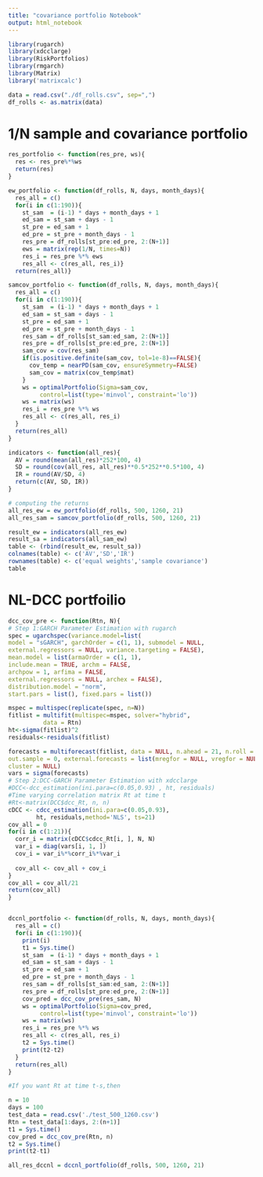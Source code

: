 ```yaml
---
title: "covariance portfolio Notebook"
output: html_notebook
---
```



```r
library(rugarch)
library(xdcclarge)
library(RiskPortfolios)
library(rmgarch)
library(Matrix)
library('matrixcalc')
```



```r
data = read.csv("./df_rolls.csv", sep=",")
df_rolls <- as.matrix(data)
```


# 1/N sample and covariance portfolio
```r

res_portfolio <- function(res_pre, ws){
  res <- res_pre%*%ws
  return(res)
}

ew_portfolio <- function(df_rolls, N, days, month_days){
  res_all = c()
  for(i in c(1:190)){
    st_sam  = (i-1) * days + month_days + 1
    ed_sam = st_sam + days - 1
    st_pre = ed_sam + 1
    ed_pre = st_pre + month_days - 1
    res_pre = df_rolls[st_pre:ed_pre, 2:(N+1)]
    ews = matrix(rep(1/N, times=N))
    res_i = res_pre %*% ews
    res_all <- c(res_all, res_i)}
  return(res_all)}

samcov_portfolio <- function(df_rolls, N, days, month_days){
  res_all = c()
  for(i in c(1:190)){
    st_sam  = (i-1) * days + month_days + 1
    ed_sam = st_sam + days - 1
    st_pre = ed_sam + 1
    ed_pre = st_pre + month_days - 1
    res_sam = df_rolls[st_sam:ed_sam, 2:(N+1)]
    res_pre = df_rolls[st_pre:ed_pre, 2:(N+1)]
    sam_cov = cov(res_sam)
    if(is.positive.definite(sam_cov, tol=1e-8)==FALSE){
      cov_temp = nearPD(sam_cov, ensureSymmetry=FALSE)
      sam_cov = matrix(cov_temp$mat)
    }
    ws = optimalPortfolio(Sigma=sam_cov, 
         control=list(type='minvol', constraint='lo'))
    ws = matrix(ws)
    res_i = res_pre %*% ws
    res_all <- c(res_all, res_i)
  }
  return(res_all)
}

indicators <- function(all_res){
  AV = round(mean(all_res)*252*100, 4)
  SD = round(cov(all_res, all_res)**0.5*252**0.5*100, 4)
  IR = round(AV/SD, 4)
  return(c(AV, SD, IR))
}
```

```r
# computing the returns
all_res_ew = ew_portfolio(df_rolls, 500, 1260, 21)
all_res_sam = samcov_portfolio(df_rolls, 500, 1260, 21)
```

```r

result_ew = indicators(all_res_ew)
result_sa = indicators(all_sam_ew)
table <- (rbind(result_ew, result_sa))
colnames(table) <- c('AV','SD','IR')
rownames(table) <- c('equal weights','sample covariance')
table
```


# NL-DCC portfoilio

```r
dcc_cov_pre <- function(Rtn, N){
# Step 1:GARCH Parameter Estimation with rugarch
spec = ugarchspec(variance.model=list(
model = "sGARCH", garchOrder = c(1, 1), submodel = NULL, 
external.regressors = NULL, variance.targeting = FALSE), 
mean.model = list(armaOrder = c(1, 1), 
include.mean = TRUE, archm = FALSE, 
archpow = 1, arfima = FALSE, 
external.regressors = NULL, archex = FALSE), 
distribution.model = "norm", 
start.pars = list(), fixed.pars = list())

mspec = multispec(replicate(spec, n=N))
fitlist = multifit(multispec=mspec, solver="hybrid",
          data = Rtn) 
ht<-sigma(fitlist)^2 
residuals<-residuals(fitlist)

forecasts = multiforecast(fitlist, data = NULL, n.ahead = 21, n.roll = 0,
out.sample = 0, external.forecasts = list(mregfor = NULL, vregfor = NULL),
cluster = NULL)
vars = sigma(forecasts)
# Step 2:DCC-GARCH Parameter Estimation with xdcclarge
#DCC<-dcc_estimation(ini.para=c(0.05,0.93) , ht, residuals) 
#Time varying correlation matrix Rt at time t 
#Rt<-matrix(DCC$dcc_Rt, n, n)
cDCC <- cdcc_estimation(ini.para=c(0.05,0.93),
        ht, residuals,method='NLS', ts=21)
cov_all = 0 
for(i in c(1:21)){
  corr_i = matrix(cDCC$cdcc_Rt[i, ], N, N)
  var_i = diag(vars[i, 1, ])
  cov_i = var_i%*%corr_i%*%var_i
  
  cov_all <- cov_all + cov_i
}
cov_all = cov_all/21 
return(cov_all)
}


dccnl_portfolio <- function(df_rolls, N, days, month_days){
  res_all = c()
  for(i in c(1:190)){
    print(i)
    t1 = Sys.time()
    st_sam  = (i-1) * days + month_days + 1
    ed_sam = st_sam + days - 1
    st_pre = ed_sam + 1
    ed_pre = st_pre + month_days - 1
    res_sam = df_rolls[st_sam:ed_sam, 2:(N+1)]
    res_pre = df_rolls[st_pre:ed_pre, 2:(N+1)]
    cov_pred = dcc_cov_pre(res_sam, N)
    ws = optimalPortfolio(Sigma=cov_pred, 
         control=list(type='minvol', constraint='lo'))
    ws = matrix(ws)
    res_i = res_pre %*% ws
    res_all <- c(res_all, res_i)
    t2 = Sys.time()
    print(t2-t2)
  }
  return(res_all)
}

#If you want Rt at time t-s,then
```

```r
n = 10
days = 100
test_data = read.csv('./test_500_1260.csv')
Rtn = test_data[1:days, 2:(n+1)]
t1 = Sys.time()
cov_pred = dcc_cov_pre(Rtn, n)
t2 = Sys.time()
print(t2-t1)
```



```r
all_res_dccnl = dccnl_portfolio(df_rolls, 500, 1260, 21)
```


